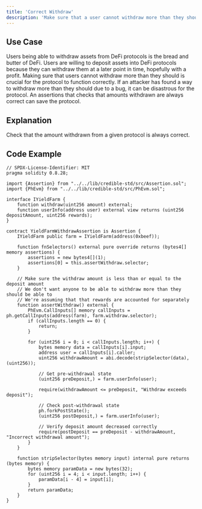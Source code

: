 ```yaml
---
title: 'Correct Withdraw'
description: 'Make sure that a user cannot withdraw more than they should'
---
```


## Use Case

Users being able to withdraw assets from DeFi protocols is the bread and butter of DeFi.
Users are willing to deposit assets into DeFi protocols because they can withdraw them at a later point in time, hopefully with a profit.
Making sure that users cannot withdraw more than they should is crucial for the protocol to function correctly.
If an attacker has found a way to withdraw more than they should due to a bug, it can be disastrous for the protocol.
An assertions that checks that amounts withdrawn are always correct can save the protocol.

## Explanation

Check that the amount withdrawn from a given protocol is always correct.

## Code Example

```solidity
// SPDX-License-Identifier: MIT
pragma solidity 0.8.28;

import {Assertion} from "../../lib/credible-std/src/Assertion.sol";
import {PhEvm} from "../../lib/credible-std/src/PhEvm.sol";

interface IYieldFarm {
    function withdraw(uint256 amount) external;
    function userInfo(address user) external view returns (uint256 depositAmount, uint256 rewards);
}

contract YieldFarmWithdrawAssertion is Assertion {
    IYieldFarm public farm = IYieldFarm(address(0xbeef));

    function fnSelectors() external pure override returns (bytes4[] memory assertions) {
        assertions = new bytes4[](1);
        assertions[0] = this.assertWithdraw.selector;
    }

    // Make sure the withdraw amount is less than or equal to the deposit amount
    // We don't want anyone to be able to withdraw more than they should be able to
    // We're assuming that that rewards are accounted for separately
    function assertWithdraw() external {
        PhEvm.CallInputs[] memory callInputs = ph.getCallInputs(address(farm), farm.withdraw.selector);
        if (callInputs.length == 0) {
            return;
        }

        for (uint256 i = 0; i < callInputs.length; i++) {
            bytes memory data = callInputs[i].input;
            address user = callInputs[i].caller;
            uint256 withdrawAmount = abi.decode(stripSelector(data), (uint256));

            // Get pre-withdrawal state
            (uint256 preDeposit,) = farm.userInfo(user);

            require(withdrawAmount <= preDeposit, "Withdraw exceeds deposit");

            // Check post-withdrawal state
            ph.forkPostState();
            (uint256 postDeposit,) = farm.userInfo(user);

            // Verify deposit amount decreased correctly
            require(postDeposit == preDeposit - withdrawAmount, "Incorrect withdrawal amount");
        }
    }

    function stripSelector(bytes memory input) internal pure returns (bytes memory) {
        bytes memory paramData = new bytes(32);
        for (uint256 i = 4; i < input.length; i++) {
            paramData[i - 4] = input[i];
        }
        return paramData;
    }
}
```